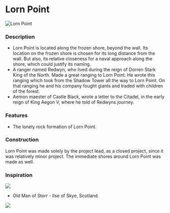 

# Lorn Point

<Image src="https://cdn.sanity.io/images/1as7cn02/production/0072c04b4f96de703d75e0c023d0e965437f9b7d-1000x650.png?w=976&h=350&fit=crop&crop=center&auto=format" alt="Lorn Point" width={976} height={350}  />

<ProjectDetails
  floatRight
  region="Beyond the Wall"
  house=""
  type="Landmark"
  status="Completed"
  warp="undefined"
  projectLead="JohanKR850"
  dateStarted="April 7, 2020"
  dateCompleted="April 7, 2020"
/>

### Description  


* Lorn Point is located along the frozen shore, beyond the wall. Its location on the frozen shore is chosen for its long distance from the wall. But also, its relative closeness for a naval approach along the shore, which could justify its naming.
* A ranger named Redwyn, who lived during the reign of Dorren Stark King of the North. Made a great ranging to Lorn Point. He wrote this ranging which took from the Shadow Tower all the way to Lorn Point. On that ranging he and his company fought giants and traded with children of the forest.
* Aemon maester of Castle Black, wrote a letter to the Citadel, in the early reign of King Aegon V, where he told of Redwyns journey.

### Features  


* The lonely rock formation of Lorn Point.  


### Construction  


Lorn Point was made solely by the project lead, as a closed project, since it was relatively minor project. The immediate shores around Lorn Point was made as well.

### Inspiration  



![](https://cdn.sanity.io/images/1as7cn02/production/8a8928279fe4a3cdeec2023c0f8e043de146bb7b-602x514.png)

* Old Man of Storr - Ilse of Skye, Scotland.


![](https://cdn.sanity.io/images/1as7cn02/production/5d640d1162d3f1e4772465cebbeb0bd05c77a678-1002x627.png)